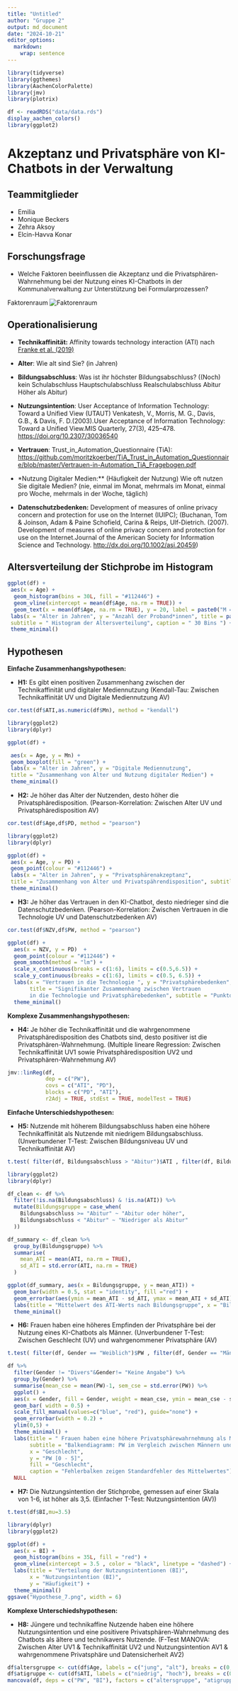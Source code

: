 ```yaml
---
title: "Untitled"
author: "Gruppe 2"
output: md_document
date: "2024-10-21"
editor_options: 
  markdown: 
    wrap: sentence
---
```


```r
library(tidyverse)
library(ggthemes)
library(AachenColorPalette)
library(jmv)
library(plotrix)

df <- readRDS("data/data.rds")
display_aachen_colors()
library(ggplot2)

```

# Akzeptanz und Privatsphäre von KI-Chatbots in der Verwaltung

## **Teammitglieder**

-   Emilia
-   Monique Beckers
-   Zehra Aksoy
-   Elcin-Havva Konar

## **Forschungsfrage**

-   Welche Faktoren beeinflussen die Akzeptanz und die Privatsphären-Wahrnehmung bei der Nutzung eines KI-Chatbots in der Kommunalverwaltung zur Unterstützung bei Formularprozessen?

Faktorenraum ![Faktorenraum](Readme_files/Faktorenraum.jpeg)

## **Operationalisierung**

-   **Technikaffinität:** Affinity towards technology interaction (ATI) nach [Franke et al. (2019)](10.1080/10447318.2018.1456150 "Franke, T., Attig, C., & Wessel, D. (2019). A Personal Resource for Technology Interaction: Development and Validation of the Affinity for Technology Interaction (ATI) Scale. International Journal of Human–Computer Interaction, 35(6), 456-467, DOI: 10.1080/10447318.2018.1456150")

-   **Alter**: Wie alt sind Sie?
    (in Jahren)

-   **Bildungsabschluss**: Was ist ihr höchster Bildungsabschluss?
    ((Noch) kein Schulabschluss Hauptschulabschluss Realschulabschluss Abitur Höher als Abitur)

-   **Nutzungsintention**: User Acceptance of Information Technology:\
    Toward a Unified View (UTAUT) Venkatesh, V., Morris, M. G., Davis, G.B., & Davis, F. D.(2003).User Acceptance of Information Technology: Toward a Unified View.MIS Quarterly, 27(3), 425–478.
    <https://doi.org/10.2307/30036540>

-   **Vertrauen**: Trust_in_Automation_Questionnaire (TiA): <https://github.com/moritzkoerber/TiA_Trust_in_Automation_Questionnaire/blob/master/Vertrauen-in-Automation_TiA_Fragebogen.pdf>

-   \*Nutzung Digitaler Medien:\*\* (Häufigkeit der Nutzung) Wie oft nutzen Sie digitale Medien?
    (nie, einmal im Monat, mehrmals im Monat, einmal pro Woche, mehrmals in der Woche, täglich)

-   **Datenschutzbedenken:** Development of measures of online privacy concern and protection for use on the Internet (IUIPC); (Buchanan, Tom & Joinson, Adam & Paine Schofield, Carina & Reips, Ulf-Dietrich. (2007).
    Development of measures of online privacy concern and protection for use on the Internet.Journal of the American Society for Information Science and Technology.
    <http://dx.doi.org/10.1002/asi.20459>)

## Altersverteilung der Stichprobe im Histogram


```r
ggplot(df) +
 aes(x = Age) +
  geom_histogram(bins = 30L, fill = "#112446") +
  geom_vline(xintercept = mean(df$Age, na.rm = TRUE)) +
  geom_text(x = mean(df$Age, na.rm = TRUE), y = 20, label = paste0("M = ", round(mean(df$Age, na.rm = TRUE), 2)), angle = 90, vjust = 1.5 ) +
 labs(x = "Alter in Jahren", y = "Anzahl der Proband*innen", title = paste0("Altersverteiliung n = (", nrow(df),")"), 
 subtitle = " Histogram der Altersverteilung", caption = " 30 Bins ") +
 theme_minimal()

```

## **Hypothesen**

**Einfache Zusammenhangshypothesen:**

-   **H1:** Es gibt einen positiven Zusammenhang zwischen der Technikaffinität und digitaler Mediennutzung (Kendall-Tau: Zwischen Technikaffinität UV und Digitale Mediennutzung AV)

```r
cor.test(df$ATI,as.numeric(df$Mn), method = "kendall")

library(ggplot2)
library(dplyr)

ggplot(df) +

 aes(x = Age, y = Mn) +
 geom_boxplot(fill = "green") +
 labs(x = "Alter in Jahren", y = "Digitale Mediennutzung", 
 title = "Zusammenhang von Alter und Nutzung digitaler Medien") +
 theme_minimal()
```

-   **H2:** Je höher das Alter der Nutzenden, desto höher die Privatsphäredisposition. (Pearson-Korrelation: Zwischen Alter UV und Privatsphäredisposition AV)

```r
cor.test(df$Age,df$PD, method = "pearson")
```

```r
library(ggplot2)
library(dplyr)

ggplot(df) +
 aes(x = Age, y = PD) +
 geom_point(colour = "#112446") +
 labs(x = "Alter in Jahren", y = "Privatsphärenakzeptanz", 
 title = "Zusammenhang von Alter und Privatspährendisposition", subtitle = "Punktdiagramm") +
 theme_minimal()
```


-   **H3:** Je höher das Vertrauen in den KI-Chatbot, desto niedrieger sind die Datenschutzbedenken. (Pearson-Korrelation: Zwischen Vertrauen in die Technologie UV und Datenschutzbedenken AV)

```r
cor.test(df$NZV,df$PW, method = "pearson")

ggplot(df) +
  aes(x = NZV, y = PD)  +
  geom_point(colour = "#112446") +
  geom_smooth(method = "lm") +
  scale_x_continuous(breaks = c(1:6), limits = c(0.5,6.5)) +
  scale_y_continuous(breaks = c(1:6), limits = c(0.5, 6.5)) +
  labs(x = "Vertrauen in die Technologie ", y = "Privatsphärebedenken", 
       title = "Signifikanter Zusammenhang zwischen Vertrauen 
       in die Technologie und Privatsphärebedenken", subtitle = "Punktdiagramm mit Korrelationsgeraden") +
  theme_minimal()
```

**Komplexe Zusammenhangshypothesen:**

-   **H4:** Je höher die Technikaffinität und die wahrgenommene Privatsphäredisposition des Chatbots sind, desto positiver ist die Privatsphären-Wahrnehmung. (Multiple lineare Regression: Zwischen Technikaffinität UV1 sowie Privatsphäredisposition UV2 und Privatsphären-Wahrnehmung AV)

```r
jmv::linReg(df,
            dep = c("PW"),
            covs = c("ATI", "PD"),
            blocks = c("PD", "ATI"),
            r2Adj = TRUE, stdEst = TRUE, modelTest = TRUE)

```

**Einfache Unterschiedshypothesen:**

-   **H5:** Nutzende mit höherem Bildungsabschluss haben eine höhere Technikaffinität als Nutzende mit niedrigem Bildungsabschluss. (Unverbundener T-Test: Zwischen Bildungsniveau UV und Technikaffinität AV)

```r
t.test( filter(df, Bildungsabschluss > "Abitur")$ATI , filter(df, Bildungsabschluss < "Abitur")$ATI )

library(ggplot2)
library(dplyr)

df_clean <- df %>% 
  filter(!is.na(Bildungsabschluss) & !is.na(ATI)) %>%
  mutate(Bildungsgruppe = case_when( 
    Bildungsabschluss >= "Abitur" ~ "Abitur oder höher", 
    Bildungsabschluss < "Abitur" ~ "Niedriger als Abitur"
  ))

df_summary <- df_clean %>%
  group_by(Bildungsgruppe) %>%
  summarise(
    mean_ATI = mean(ATI, na.rm = TRUE),
    sd_ATI = std.error(ATI, na.rm = TRUE)
  )

ggplot(df_summary, aes(x = Bildungsgruppe, y = mean_ATI)) +
  geom_bar(width = 0.5, stat = "identity", fill ="red") +
  geom_errorbar(aes(ymin = mean_ATI - sd_ATI, ymax = mean_ATI + sd_ATI), width = 0.2) +
  labs(title = "Mittelwert des ATI-Werts nach Bildungsgruppe", x = "Bildungsgruppe", y = "Mittlerer ATI-Wert") +
  theme_minimal()
```

-   **H6:** Frauen haben eine höheres Empfinden der Privatsphäre bei der Nutzung eines KI-Chatbots als Männer. (Unverbundener T-Test: Zwischen Geschlecht (UV) und wahrgenommener Privatsphäre (AV)

```r
t.test( filter(df, Gender == "Weiblich")$PW , filter(df, Gender == "Männlich")$PW )

df %>% 
  filter(Gender != "Divers"&Gender!= "Keine Angabe") %>%
  group_by(Gender) %>% 
  summarise(mean_cse = mean(PW)-1, sem_cse = std.error(PW)) %>%
  ggplot() +
  aes(x = Gender, fill = Gender, weight = mean_cse, ymin = mean_cse - sem_cse, ymax = mean_cse + sem_cse ) +
  geom_bar( width = 0.5) +
  scale_fill_manual(values=c("blue", "red"), guide="none") + 
  geom_errorbar(width = 0.2) +
  ylim(0,5) +
  theme_minimal() +
  labs(title = " Frauen haben eine höhere Privatsphärewahrnehmung als Männer", 
       subtitle = "Balkendiagramm: PW im Vergleich zwischen Männern und Frauen ", 
       x = "Geschlecht",
       y = "PW [0 - 5]",
       fill = "Geschlecht",
       caption = "Fehlerbalken zeigen Standardfehler des Mittelwertes") +
  NULL
```

-   **H7:** Die Nutzungsintention der Stichprobe, gemessen auf einer Skala von 1-6, ist höher als 3,5. (Einfacher T-Test: Nutzungsintention (AV))


```r
t.test(df$BI,mu=3.5)

library(dplyr)
library(ggplot2)

ggplot(df) +
  aes(x = BI) +
  geom_histogram(bins = 35L, fill = "red") +
  geom_vline(xintercept = 3.5 , color = "black", linetype = "dashed") +
  labs(title = "Verteilung der Nutzungsintentionen (BI)", 
       x = "Nutzungsintention (BI)", 
       y = "Häufigkeit") +
  theme_minimal()
ggsave("Hypothese_7.png", width = 6)
```

**Komplexe Unterschiedshypothesen:**

-   **H8:** Jüngere und technikaffine Nutzende haben eine höhere Nutzungsintention und eine positivere Privatsphären-Wahrnehmung des Chatbots als ältere und technikavers Nutzende. (F-Test MANOVA: Zwischen Alter UV1 & Technikaffinität UV2 und Nutzungsintention AV1 & wahrgenommene Privatsphäre und Datensicherheit AV2)
```r
df$altersgruppe <- cut(df$Age, labels = c("jung", "alt"), breaks = c(0, median(df$Age,na.rm = TRUE), 100))
df$atigruppe <- cut(df$ATI, labels = c("niedrig", "hoch"), breaks = c(0, median(df$ATI,na.rm = TRUE), 100))
mancova(df, deps = c("PW", "BI"), factors = c("altersgruppe", "atigruppe"), multivar = "wilks")
```



